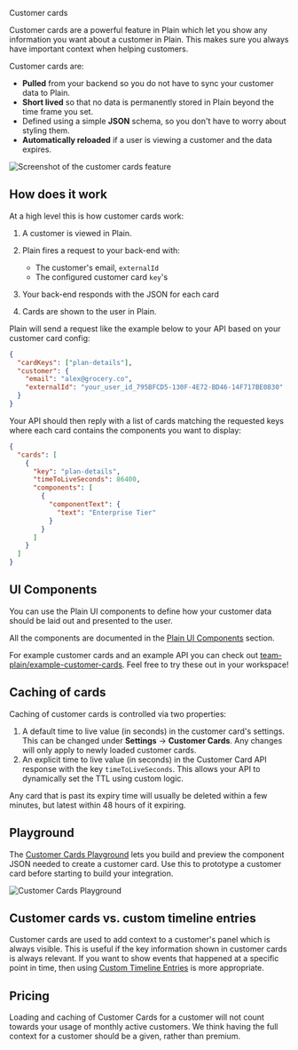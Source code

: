 Customer cards

Customer cards are a powerful feature in Plain which let you show any information you want about a customer in Plain. This makes sure you always have important context when helping customers.

Customer cards are:

- **Pulled** from your backend so you do not have to sync your customer data to Plain.
- **Short lived** so that no data is permanently stored in Plain beyond the time frame you set.
- Defined using a simple **JSON** schema, so you don't have to worry about styling them.
- **Automatically reloaded** if a user is viewing a customer and the data expires.

![Screenshot of the customer cards feature](/images/customer-cards/customer-cards-headline.png)

## How does it work

At a high level this is how customer cards work:

1. A customer is viewed in Plain.
2. Plain fires a request to your back-end with:

   - The customer's email, `externalId`
   - The configured customer card `key`'s

3. Your back-end responds with the JSON for each card
4. Cards are shown to the user in Plain.

Plain will send a request like the example below to your API based on your customer card config:

```json
{
  "cardKeys": ["plan-details"],
  "customer": {
    "email": "alex@grocery.co",
    "externalId": "your_user_id_795BFCD5-130F-4E72-BD46-14F717BE0830"
  }
}
```

Your API should then reply with a list of cards matching the requested keys where each card contains the components you want to display:

```json
{
  "cards": [
    {
      "key": "plan-details",
      "timeToLiveSeconds": 86400,
      "components": [
        {
          "componentText": {
            "text": "Enterprise Tier"
          }
        }
      ]
    }
  ]
}
```

## UI Components

You can use the Plain UI components to define how your customer data should be laid out and presented to the user.

All the components are documented in the [Plain UI Components](/ui-components/) section.

For example customer cards and an example API you can check out [team-plain/example-customer-cards](https://github.com/team-plain/example-customer-cards). Feel free to try these out in your workspace!

## Caching of cards

Caching of customer cards is controlled via two properties:

1. A default time to live value (in seconds) in the customer card's settings. This can be changed under **Settings** → **Customer Cards**. Any changes will only apply to newly loaded customer cards.
2. An explicit time to live value (in seconds) in the Customer Card API response with the key `timeToLiveSeconds`. This allows your API to dynamically set the TTL using custom logic.

Any card that is past its expiry time will usually be deleted within a few minutes, but latest within 48 hours of it expiring.

## Playground

The [Customer Cards Playground](https://app.plain.com/developer/customer-cards-playground/) lets you build and preview the component JSON needed to create a customer card. Use this to prototype a customer card before starting to build your integration.

![Customer Cards Playground](/images/customer-cards/customer-cards-playground.png)

## Customer cards vs. custom timeline entries

Customer cards are used to add context to a customer's panel which is always visible. This is useful if the key information shown in customer cards is always relevant. If you want to show events that happened at a specific point in time, then using [Custom Timeline Entries](/custom-timeline-entries/) is more appropriate.

## Pricing

Loading and caching of Customer Cards for a customer will not count towards your usage of monthly active customers. We think having the full context for a customer should be a given, rather than premium.
